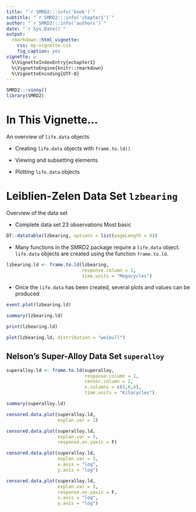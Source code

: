 ```yaml
---
title: "`r SMRD2:::info('book')`"
subtitle: "`r SMRD2:::info('chapter1')`"
author: "`r SMRD2:::info('authors')`"
date: "`r Sys.Date()`"
output: 
  rmarkdown::html_vignette:
    css: my-vignette.css
    fig_caption: yes
vignette: >
  %\VignetteIndexEntry{echapter1}
  %\VignetteEngine{knitr::rmarkdown}
  %\VignetteEncoding{UTF-8}
---
```


```r
SMRD2:::vinny()
library(SMRD2)
```

# In This Vignette...

An overview of `life.data` objects

- Creating `life.data` objects with `frame.to.ld()`

- Viewing and subsetting elements

- Plotting `life.data` objects

# Leiblien-Zelen Data Set `lzbearing`

Overview of the data set 

- Complete data set 23 observations 
Most basic

```r
DT::datatable(lzbearing, options = list(pageLength = 8))
```

- Many functions in the SMRD2 package require a `life.data` object.  `life.data` objects are created using the function `frame.to.ld`.

```r
lzbearing.ld <- frame.to.ld(lzbearing, 
                            response.column = 1,
                            time.units = "Megacycles")
```

- Once the `life.data` has been created, several plots and values can be produced

```r
event.plot(lzbearing.ld)

summary(lzbearing.ld)

print(lzbearing.ld)

plot(lzbearing.ld, distribution = "weibull")
```

## Nelson's Super-Alloy Data Set `superalloy`

```r
superalloy.ld <- frame.to.ld(superalloy,
                             response.column = 1, 
                             censor.column = 2,
                             x.columns = c(5,6,4),
                             time.units = "Kilocycles")

summary(superalloy.ld)

censored.data.plot(superalloy.ld, 
                   explan.var = 1)

censored.data.plot(superalloy.ld, 
                   explan.var = 3,
                   response.on.yaxis = F)

censored.data.plot(superalloy.ld, 
                   explan.var = 3, 
                   x.axis = "log", 
                   y.axis = "log")

censored.data.plot(superalloy.ld, 
                   explan.var = 3,
                   response.on.yaxis = F, 
                   x.axis = "log", 
                   y.axis = "log")
```